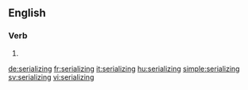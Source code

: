 
==English==

===Verb===
{{head|en}}

# {{present participle of|serialize|lang=en}}

[[de:serializing]]
[[fr:serializing]]
[[it:serializing]]
[[hu:serializing]]
[[simple:serializing]]
[[sv:serializing]]
[[vi:serializing]]